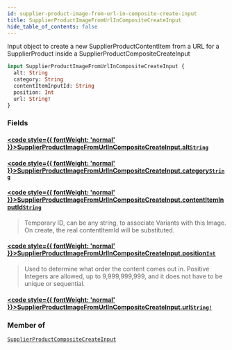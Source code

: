 ```yaml
---
id: supplier-product-image-from-url-in-composite-create-input
title: SupplierProductImageFromUrlInCompositeCreateInput
hide_table_of_contents: false
---
```








Input object to create a new SupplierProductContentItem from a URL for a
SupplierProduct inside a SupplierProductCompositeCreateInput

```graphql
input SupplierProductImageFromUrlInCompositeCreateInput {
  alt: String
  category: String
  contentItemInputId: String
  position: Int
  url: String!
}
```


### Fields

#### [<code style={{ fontWeight: 'normal' }}>SupplierProductImageFromUrlInCompositeCreateInput.<b>alt</b></code>](#)<Bullet />[`String`](/supply/api/graphql-admin/reference/scalars/string) <Badge class="secondary" text="scalar"/>
> 
> 

#### [<code style={{ fontWeight: 'normal' }}>SupplierProductImageFromUrlInCompositeCreateInput.<b>category</b></code>](#)<Bullet />[`String`](/supply/api/graphql-admin/reference/scalars/string) <Badge class="secondary" text="scalar"/>
> 
> 

#### [<code style={{ fontWeight: 'normal' }}>SupplierProductImageFromUrlInCompositeCreateInput.<b>contentItemInputId</b></code>](#)<Bullet />[`String`](/supply/api/graphql-admin/reference/scalars/string) <Badge class="secondary" text="scalar"/>
> Temporary ID, can be any string, to associate Variants with this Image. On
create, the real contentItemId will be substituted.
> 

#### [<code style={{ fontWeight: 'normal' }}>SupplierProductImageFromUrlInCompositeCreateInput.<b>position</b></code>](#)<Bullet />[`Int`](/supply/api/graphql-admin/reference/scalars/int) <Badge class="secondary" text="scalar"/>
> Used to determine what order the content comes out in.
Positive Integers are allowed, up to 9,999,999,999, and it does not have to be unique or sequential.
> 

#### [<code style={{ fontWeight: 'normal' }}>SupplierProductImageFromUrlInCompositeCreateInput.<b>url</b></code>](#)<Bullet />[`String!`](/supply/api/graphql-admin/reference/scalars/string) <Badge class="secondary" text="non-null"/> <Badge class="secondary" text="scalar"/>
> 
> 



### Member of

[`SupplierProductCompositeCreateInput`](/supply/api/graphql-admin/reference/inputs/supplier-product-composite-create-input)  <Badge class="secondary" text="input"/>



